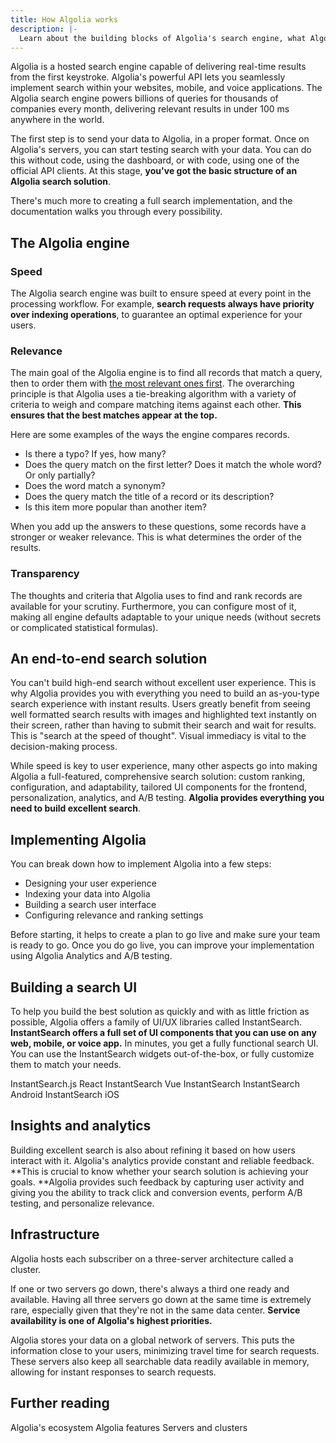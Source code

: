 ```yaml
---
title: How Algolia works
description: |-
  Learn about the building blocks of Algolia's search engine, what Algolia offers, and the full ecosystem it provides.
---
```


Algolia is a hosted search engine capable of delivering real-time results from the first keystroke.
Algolia's powerful API lets you seamlessly implement search within your websites, mobile, and voice applications.
The Algolia search engine powers billions of queries for thousands of companies every month, delivering relevant results in under 100 ms anywhere in the world.

The first step is to send your data to Algolia, in a proper format.
Once on Algolia's servers, you can start testing search with your data. You can do this without code, using the dashboard, or with code, using one of the official API clients.
At this stage, **you've got the basic structure of an Algolia search solution**.

There's much more to creating a full search implementation, and the documentation walks you through every possibility.

## The Algolia engine

### Speed

The Algolia search engine was built to ensure speed at every point in the processing workflow.
For example, **search requests always have priority over indexing operations**, to guarantee an optimal experience for your users.

### Relevance

The main goal of the Algolia engine is to find all records that match a query, then to order them with [the most relevant ones first](/guides/managing-results/relevance-overview/).
The overarching principle is that Algolia uses a tie-breaking algorithm with a variety of criteria to weigh and compare matching items against each other.
**This ensures that the best matches appear at the top.**

Here are some examples of the ways the engine compares records.

- Is there a typo? If yes, how many?
- Does the query match on the first letter? Does it match the whole word? Or only partially?
- Does the word match a synonym?
- Does the query match the title of a record or its description?
- Is this item more popular than another item?

When you add up the answers to these questions, some records have a stronger or weaker relevance.
This is what determines the order of the results.

### Transparency

The thoughts and criteria that Algolia uses to find and rank records are available for your scrutiny.
Furthermore, you can configure most of it, making all engine defaults adaptable to your unique needs (without secrets or complicated statistical formulas).

## An end-to-end search solution

You can't build high-end search without excellent user experience.
This is why Algolia provides you with everything you need to build an as-you-type search experience with instant results.
Users greatly benefit from seeing well formatted search results with images and highlighted text instantly on their screen, rather than having to submit their search and wait for results.
This is "search at the speed of thought".
Visual immediacy is vital to the decision-making process.

While speed is key to user experience, many other aspects go into making Algolia a full-featured, comprehensive search solution: custom ranking, configuration, and adaptability, tailored UI components for the frontend, personalization, analytics, and A/B testing.
**Algolia provides everything you need to build excellent search**.

## Implementing Algolia

You can break down how to implement Algolia into a few steps:

- Designing your user experience
- Indexing your data into Algolia
- Building a search user interface
- Configuring relevance and ranking settings

Before starting, it helps to create a plan to go live and make sure your team is ready to go.
Once you do go live, you can improve your implementation using Algolia Analytics and A/B testing.

## Building a search UI

To help you build the best solution as quickly and with as little friction as possible, Algolia offers a family of UI/UX libraries called InstantSearch. **InstantSearch offers a full set of UI components that you can use on any web, mobile, or voice app.**
In minutes, you get a fully functional search UI.
You can use the InstantSearch widgets out-of-the-box, or fully customize them to match your needs.

<CardGroup cols={2}>
  <Card title="Guide" icon="book" href="https://www.algolia.com/doc/guides/building-search-ui/what-is-instantsearch/js/" horizontal="true">
    InstantSearch.js
  </Card>
  <Card title="Guide" icon="book" href="https://www.algolia.com/doc/guides/building-search-ui/what-is-instantsearch/react/" horizontal="true">
    React InstantSearch
  </Card>
  <Card title="Guide" icon="book" href="https://www.algolia.com/doc/guides/building-search-ui/what-is-instantsearch/vue/" horizontal="true">
    Vue InstantSearch
  </Card>
  <Card title="Guide" icon="book" href="https://www.algolia.com/doc/guides/building-search-ui/what-is-instantsearch/android/" horizontal="true">
    InstantSearch Android
  </Card>
  <Card title="Guide" icon="book" href="https://www.algolia.com/doc/guides/building-search-ui/what-is-instantsearch/ios/" horizontal="true">
    InstantSearch iOS
  </Card>
</CardGroup>

## Insights and analytics

Building excellent search is also about refining it based on how users interact with it. Algolia's analytics provide constant and reliable feedback.
**This is crucial to know whether your search solution is achieving your goals.
**Algolia provides such feedback by capturing user activity and giving you the ability to track click and conversion events, perform A/B testing, and personalize relevance.

## Infrastructure

Algolia hosts each subscriber on a three-server architecture called a cluster.

If one or two servers go down, there's always a third one ready and available.
Having all three servers go down at the same time is extremely rare, especially given that they're not in the same data center.
**Service availability is one of Algolia's highest priorities.**

Algolia stores your data on a global network of servers.
This puts the information close to your users, minimizing travel time for search requests.
These servers also keep all searchable data readily available in memory, allowing for instant responses to search requests.

## Further reading

<CardGroup cols={2}>
  <Card title="Guide" icon="book" href="/guides/getting-started/ecosystem/" horizontal="true">
    Algolia's ecosystem
  </Card>
  <Card title="Guide" icon="book" href="/guides/getting-started/features/" horizontal="true">
    Algolia features
  </Card>
  <Card title="Guide" icon="book" href="https://www.algolia.com/doc/guides/scaling/servers-clusters/" horizontal="true">
    Servers and clusters
  </Card>
</CardGroup>
